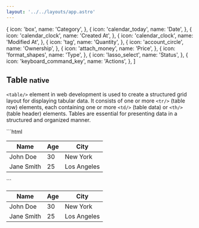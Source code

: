 ```yaml
---
layout: '../../layouts/app.astro'
---
```


  {
    icon: 'box',
    name: 'Category',
  },
  {
    icon: 'calendar_today',
    name: 'Date',
  },
  {
    icon: 'calendar_clock',
    name: 'Created At',
  },
  {
    icon: 'calendar_clock',
    name: 'Modified At',
  },
  {
    icon: 'tag',
    name: 'Quantity',
  },
  {
    icon: 'account_circle',
    name: 'Ownership',
  },
  {
    icon: 'attach_money',
    name: 'Price',
  },
  {
    icon: 'format_shapes',
    name: 'Type',
  },
  {
    icon: 'lasso_select',
    name: 'Status',
  },
  {
    icon: 'keyboard_command_key',
    name: 'Actions',
  },
]

## Table <small> native </small>

`<table/>` element in web development is used to create a structured 
grid layout for displaying tabular data. It consists of one or more 
`<tr/>` (table row) elements, each containing one or more `<td/>` (table data) 
or `<th/>` (table header) elements. Tables are essential for presenting 
data in a structured and organized manner.

<x-grid style="--cols: 2;" class='outln outln-primary radius-3xs'>
  ```html
  <table>
    <thead>
      <tr>
        <th>Name</th>
        <th>Age</th>
        <th>City</th>
      </tr>
    </thead>
    <tbody>
      <tr>
        <td>John Doe</td>
        <td>30</td>
        <td>New York</td>
      </tr>
      <tr>
        <td>Jane Smith</td>
        <td>25</td>
        <td>Los Angeles</td>
      </tr>
    </tbody>
  </table>
  ```
  <column class='align-center[items] flex place-center p-5xl'>
    <table>
      <thead>
        <tr>
          <th>Name</th>
          <th>Age</th>
          <th>City</th>
        </tr>
      </thead>
      <tbody>
        <tr>
          <td>John Doe</td>
          <td>30</td>
          <td>New York</td>
        </tr>
        <tr>
          <td>Jane Smith</td>
          <td>25</td>
          <td>Los Angeles</td>
        </tr>
      </tbody>
    </table>
  </column>
</x-grid>